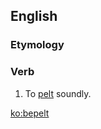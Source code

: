 ==English==

===Etymology===
{{prefix|be|pelt}}

===Verb===
{{en-verb}}

# {{context|transitive}} To [[pelt]] soundly.

[[ko:bepelt]]